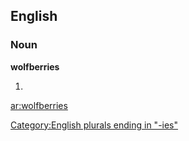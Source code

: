 ==English==

===Noun===
'''wolfberries'''

# {{plural of|[[wolfberry]]}}

[[Category:English plurals ending in "-ies"]]

[[ar:wolfberries]]